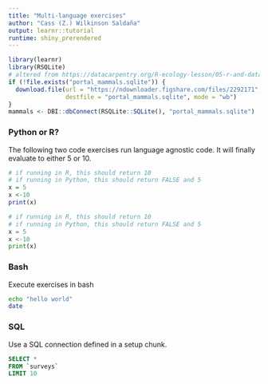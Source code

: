 ```yaml
---
title: "Multi-language exercises"
author: "Cass (Z.) Wilkinson Saldaña"
output: learnr::tutorial
runtime: shiny_prerendered
---
```


```r
library(learnr)
library(RSQLite)
# altered from https://datacarpentry.org/R-ecology-lesson/05-r-and-databases.html
if (!file.exists("portal_mammals.sqlite")) {
  download.file(url = "https://ndownloader.figshare.com/files/2292171",
                destfile = "portal_mammals.sqlite", mode = "wb")
}
mammals <- DBI::dbConnect(RSQLite::SQLite(), "portal_mammals.sqlite")
```

### Python or R?

The following two code exercises run language agnostic code.  It will finally evaluate to either 5 or 10.

```r
# if running in R, this should return 10
# if running in Python, this should return FALSE and 5
x = 5
x <-10
print(x)
```

```python
# if running in R, this should return 10
# if running in Python, this should return FALSE and 5
x = 5
x <-10
print(x)
```

### Bash

Execute exercises in bash

```bash
echo "hello world"
date
```

### SQL

Use a SQL connection defined in a setup chunk.

```sql
SELECT *
FROM `surveys`
LIMIT 10
```